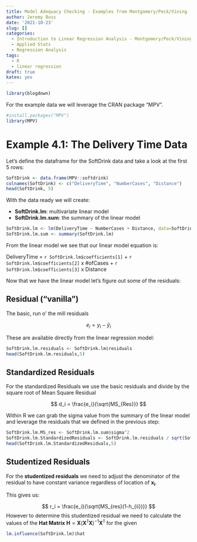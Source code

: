 ```yaml
---
title: Model Adequacy Checking - Examples from Montgomery/Peck/Vining
author: Jeremy Buss
date: '2021-10-23'
slug: []
categories:
  - Introduction to Linear Regression Analysis - Montgomery/Peck/Vining
  - Applied Stats
  - Regression Analysis
tags:
  - R
  - linear regression
draft: true
katex: yes
---
```

```r
library(blogdown)
```

For the example data we will leverage the CRAN package "MPV".

```r
#install.packages("MPV")
library(MPV)
```


# Example 4.1: The Delivery Time Data

Let's define the dataframe for the SoftDrink data and take a look at the first 5 rows:

```r
SoftDrink <- data.frame(MPV::softdrink)
colnames(SoftDrink) <- c("DeliveryTime", "NumberCases", "Distance")
head(SoftDrink, 5)
```

With the data ready we will create:

* **SoftDrink.lm**: multivariate linear model
* **SoftDrink.lm.sum**: the summary of the linear model 

```r
SoftDrink.lm <- lm(DeliveryTime ~ NumberCases + Distance, data=SoftDrink)
SoftDrink.lm.sum <- summary(SoftDrink.lm)
```

From the linear model we see that our linear model equation is: 

DeliveryTime = `r SoftDrink.lm$coefficients[1]` + `r SoftDrink.lm$coefficients[2]` x #ofCases + `r SoftDrink.lm$coefficients[3]` x Distance

Now that we have the linear model let's figure out some of the residuals:

## Residual ("vanilla")

The basic, run o' the mill residuals 

$$
e_i = y_i - \hat{y}_i
$$

These are available directly from the linear regression model:

```r
SoftDrink.lm.residuals <- SoftDrink.lm$residuals
head(SoftDrink.lm.residuals,5)
```

## Standardized Residuals

For the standardized Residuals we use the basic residuals and divide by the square root of Mean Square Residual

$$
d_i = \frac{e_i}{\sqrt{MS_{Res}}}
$$

Within R we can grab the sigma value from the summary of the linear model and leverage the residuals that we defined in the previous step:

```r
SoftDrink.lm.MS_res <- SoftDrink.lm.sum$sigma^2
SoftDrink.lm.StandardizedResiduals <- SoftDrink.lm.residuals / sqrt(SoftDrink.lm.MS_res)
head(SoftDrink.lm.StandardizedResiduals,5)
```

## Studentized Residuals 

For the **studentized residuals** we need to adjust the denominator of the residual to have constant variance regardless of location of $\mathbf{x_i}$.

This gives us:

$$
r_i = \frac{e_i}{\sqrt{MS_{res}(1-h_{ii})}}
$$
However to determine this studentized residual we need to calculate the values of the **Hat Matrix** $\mathbf{H} = \mathbf{X} ( \mathbf{X^\intercal} \mathbf{X})^{-1} \mathbf{X^\intercal}$ for the given 

```r
lm.influence(SoftDrink.lm)$hat
```

